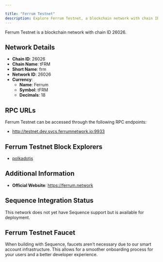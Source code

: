 ```yaml
---

title: "Ferrum Testnet"
description: Explore Ferrum Testnet, a blockchain network with chain ID 26026. Learn about its native currency, Ferrum, and how to interact with the network.
---
```




Ferrum Testnet is a blockchain network with chain ID 26026.

## Network Details

- **Chain ID**: 26026
- **Chain Name**: tFRM
- **Short Name**: frm
- **Network ID**: 26026
- **Currency**: 
  - **Name**: Ferrum
  - **Symbol**: tFRM
  - **Decimals**: 18

## RPC URLs

Ferrum Testnet can be accessed through the following RPC endpoints:

- http://testnet.dev.svcs.ferrumnetwork.io:9933

## Ferrum Testnet Block Explorers

- [polkadotjs](https://polkadot.js.org/apps/?rpc=wss%3A%2F%2Ftestnet.dev.svcs.ferrumnetwork.io#/explorer)

## Additional Information

- **Official Website**: https://ferrum.network

## Sequence Integration Status

This network does not yet have Sequence support but is available for deployment.

## Ferrum Testnet Faucet

When building with Sequence, faucets aren't necessary due to our smart account infrastructure. This allows for a smoother onboarding process for your users and a better developer experience.
